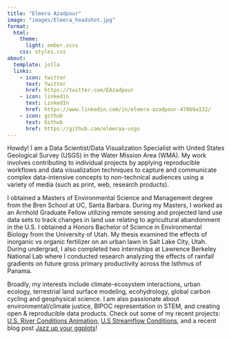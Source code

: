 ```yaml
---
title: "Elmera Azadpour"
image: "images/Elmera_headshot.jpg"
format:
  html:
    theme: 
      light: ember.scss
    css: styles.css
about:
  template: jolla
  links:
    - icon: twitter
      text: Twitter
      href: https://twitter.com/EAzadpour
    - icon: linkedin
      text: LinkedIn
      href: https://www.linkedin.com/in/elmera-azadpour-470b9a132/
    - icon: github
      text: Github
      href: https://github.com/elmeraa-usgs 
---
```


::: {style="text-align: left"}
Howdy! I am a Data Scientist/Data Visualization Specialist with United States Geological Survey (USGS) in the Water Mission Area (WMA). My work involves contributing to individual projects by applying reproducible workflows and data visualization techniques to capture and communicate complex data-intensive concepts to non-technical audiences using a variety of media (such as print, web, research products).

I obtained a Masters of Environmental Science and Management degree from the Bren School at UC, Santa Barbara. During my Masters, I worked as an Arnhold Graduate Fellow utilizing remote sensing and projected land use data sets to track changes in land use relating to agricultural abandonment in the U.S. I obtained a Honors Bachelor of Science in Environmental Biology from the University of Utah. My thesis examined the effects of inorganic vs organic fertilizer on an urban lawn in Salt Lake City, Utah. During undergrad, I also completed two internships at Lawrence Berkeley National Lab where I conducted research analyzing the effects of rainfall gradients on future gross primary productivity across the Isthmus of Panama.

Broadly, my interests include climate-ecosystem interactions, urban ecology, terrestrial land surface modeling, ecohydrology, global carbon cycling and geophysical science. I am also passionate about environmental/climate justice, BIPOC representation in STEM, and creating open & reproducible data products. Check out some of my recent projects: [U.S. River Conditions Animation](https://www.usgs.gov/media/videos/us-river-conditions-july-september-2022), [U.S Streamflow Conditions](https://twitter.com/USGS_DataSci/status/1611415629768298496), and a recent blog post [Jazz up your ggplots](https://waterdata.usgs.gov/blog/ggplot-jazz/)!
:::
